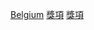 {{Commonscat|Awards of Belgium}}

[[Category:各国奖励|Belgium]]
[[Category:比利時文化|獎項]]
[[Category:比利時社會|獎項]]